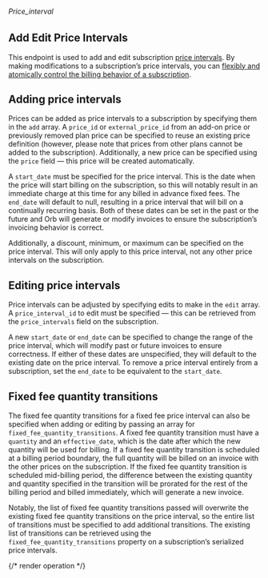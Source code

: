 ###### *Price_interval*

## Add Edit Price Intervals

This endpoint is used to add and edit subscription [price intervals](../reference/price-interval). By making
modifications to a subscription’s price intervals, you can [flexibly and atomically control the billing behavior of a
subscription](../guides/product-catalog/modifying-subscriptions).

## Adding price intervals

Prices can be added as
price intervals to a subscription by specifying them in the `add` array. A `price_id` or `external_price_id` from an
add-on price or previously removed plan price can be specified to reuse an existing price definition (however, please
note that prices from other plans cannot be added to the subscription). Additionally, a new price can be specified using
the `price` field — this price will be created automatically.

A `start_date` must be specified for the price
interval. This is the date when the price will start billing on the subscription, so this will notably result in an
immediate charge at this time for any billed in advance fixed fees. The `end_date` will default to null, resulting in a
price interval that will bill on a continually recurring basis. Both of these dates can be set in the past or the future
and Orb will generate or modify invoices to ensure the subscription’s invoicing behavior is correct.

Additionally, a
discount, minimum, or maximum can be specified on the price interval. This will only apply to this price interval, not
any other price intervals on the subscription.

## Editing price intervals

Price intervals can be adjusted by
specifying edits to make in the `edit` array. A `price_interval_id` to edit must be specified — this can be retrieved
from the `price_intervals` field on the subscription.

A new `start_date` or `end_date` can be specified to change the
range of the price interval, which will modify past or future invoices to ensure correctness. If either of these dates
are unspecified, they will default to the existing date on the price interval. To remove a price interval entirely from
a subscription, set the `end_date` to be equivalent to the `start_date`.

## Fixed fee quantity transitions
The fixed fee quantity transitions for a fixed fee price interval can also be specified when adding or editing by passing an
array for `fixed_fee_quantity_transitions`. A fixed fee quantity transition must have a `quantity` and an
`effective_date`, which is the date after which the new quantity will be used for billing. If a fixed fee quantity
transition is scheduled at a billing period boundary, the full quantity will be billed on an invoice with the other
prices on the subscription. If the fixed fee quantity transition is scheduled mid-billing period, the difference between
the existing quantity and quantity specified in the transition will be prorated for the rest of the billing period and
billed immediately, which will generate a new invoice.

Notably, the list of fixed fee quantity transitions passed
will overwrite the existing fixed fee quantity transitions on the price interval, so the entire list of transitions must
be specified to add additional transitions. The existing list of transitions can be retrieved using the
`fixed_fee_quantity_transitions` property on a subscription’s serialized price intervals.

{/* render operation */}
